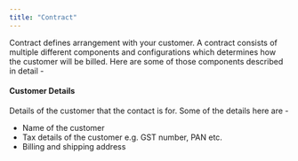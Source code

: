 ```yaml
---
title: "Contract"
---
```


Contract defines arrangement with your customer. A contract consists of multiple different components and configurations which determines how the customer will be billed. Here are some of those components described in detail - 

#### Customer Details

Details of the customer that the contact is for. Some of the details here are - 

- Name of the customer
- Tax details of the customer e.g. GST number, PAN etc.
- Billing and shipping address